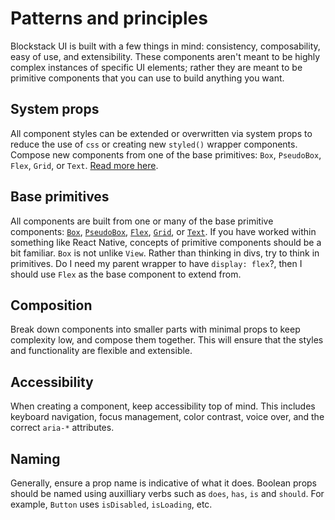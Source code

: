 # Patterns and principles

Blockstack UI is built with a few things in mind: consistency, composability, easy of use, and extensibility. These components aren't meant to be highly complex instances of specific UI elements; rather they are meant to be primitive components that you can use to build anything you want.

## System props

All component styles can be extended or overwritten via system props to
reduce the use of `css` or creating new `styled()` wrapper components.
Compose new components from one of the base primitives: `Box`, `PseudoBox`,
`Flex`, `Grid`, or `Text`. [Read more here](/system-props).

## Base primitives

All components are built from one or many of the base primitive components:
[`Box`](/box), [`PseudoBox`](/pseudoBox), [`Flex`](/flex), [`Grid`](/grid),
or [`Text`](/text). If you have worked within something like React Native,
concepts of primitive components should be a bit familiar. `Box` is not
unlike `View`. Rather than thinking in divs, try to think in primitives.
Do I need my parent wrapper to have `display: flex`?, then I should use
`Flex` as the base component to extend from.

## Composition

Break down components into smaller parts with minimal props to keep 
complexity low, and compose them together. This will ensure that the
styles and functionality are flexible and extensible.

## Accessibility

When creating a component, keep accessibility top of mind.
This includes keyboard navigation, focus management, color contrast, voice
over, and the correct `aria-*` attributes.

## Naming

Generally, ensure a prop name is indicative of what it does. Boolean props
should be named using auxilliary verbs such as `does`, `has`, `is` and
`should`. For example, `Button` uses `isDisabled`, `isLoading`, etc.
